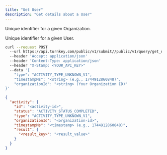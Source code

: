 ```yaml
---
title: "Get User"
description: "Get details about a User"
---
```



<Authorizations />

<H3Bordered text="Body" />

<ParamField body="organizationId" type="string" required={true}><p>Unique identifier for a given Organization.</p></ParamField>
<ParamField body="userId" type="string" required={true}><p>Unique identifier for a given User.</p></ParamField>

<RequestExample>

```bash cURL
curl --request POST 
  --url https://api.turnkey.com/public/v1/submit//public/v1/query/get_user 
  --header 'Accept: application/json' 
  --header 'Content-Type: application/json' 
  --header "X-Stamp: <YOUR_API_KEY>" 
  --data '{
    "type": "ACTIVITY_TYPE_UNKNOWN_V1",
    "timestampMs": "<string> (e.g., 1744912860848)",
    "organizationId": "<string> (Your Organization ID)"
}'
```

</RequestExample>

<ResponseExample>

```json 200
{
  "activity": {
    "id": "<activity-id>",
    "status": "ACTIVITY_STATUS_COMPLETED",
    "type": "ACTIVITY_TYPE_UNKNOWN_V1",
    "organizationId": "<organization-id>",
    "timestampMs": "<timestamp> (e.g., 1744912860848)",
    "result": {
      "<result_key>": "<result_value>"
    }
  }
}
```

</ResponseExample>
